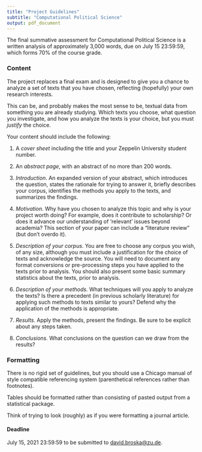 ```yaml
---
title: "Project Guidelines"
subtitle: "Computational Political Science"
output: pdf_document
---
```



The final summative assessment for Computational Political Science is a written analysis of approximately 3,000 words, due on July 15 23:59:59, which forms 70% of the course grade. 


### Content 

The project replaces a final exam and is designed to give you a chance to analyze a set of texts that you have chosen, reflecting (hopefully) your own research interests. 

This can be, and probably makes the most sense to be, textual data from something you are already studying. Which texts you choose, what question you investigate, and how you analyze the texts is your choice, but you must *justify* the choice.

Your content should include the following: 

1. A *cover sheet* including the title and your Zeppelin University student number.

2. An *abstract page*, with an abstract of no more than 200 words.

3. *Introduction*. An expanded version of your abstract, which introduces the question, states the rationale for trying to answer it, briefly describes your corpus, identifies the methods you apply to the texts, and summarizes the findings.

4. *Motivation*. Why have you chosen to analyze this topic and why is your project worth doing? For example, does it contribute to scholarship? Or does it advance our understanding of 'relevant' issues beyond academia? This section of your paper can include a "literature review" (but don’t overdo it). 

5. *Description of your corpus*. You are free to choose any corpus you wish, of any size, although you must include a justification for the choice of texts and acknowledge the source. You will need to document any format conversions or pre-processing steps you have applied to the texts prior to analysis. You should also present some basic summary statistics about the texts, prior to analysis.

6. *Description of your methods.* What techniques will you apply to analyze the texts? Is there a precedent (in previous scholarly literature) for applying such methods to texts similar to yours? Defend why the application of the methods is appropriate.

7. *Results.* Apply the methods, present the findings. Be sure to be explicit about any steps taken.

8. *Conclusions.* What conclusions on the question can we draw from the results?


### Formatting 

There is no rigid set of guidelines, but you should use a Chicago manual of style 
compatible referencing system (parenthetical references rather than footnotes). 

Tables should be formatted rather than consisting of pasted output from a statistical package. 

Think of trying to look (roughly) as if you were formatting a journal article. 

#### Deadline


July 15, 2021 23:59:59 to be submitted to <david.broska@zu.de>.
